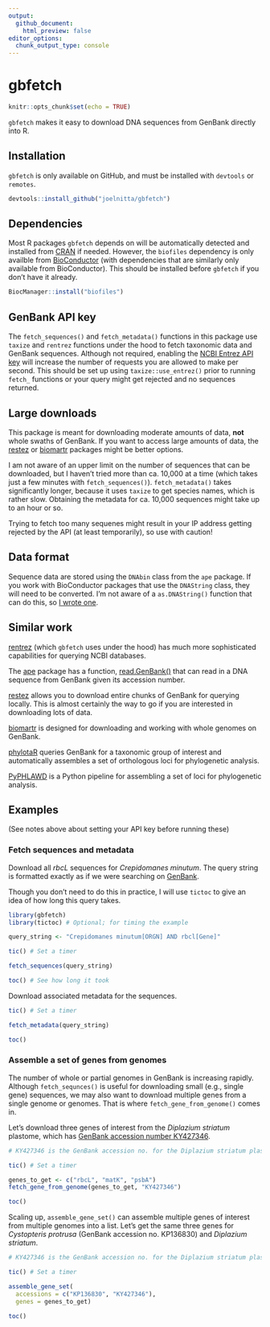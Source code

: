 ```yaml
---
output:
  github_document:
    html_preview: false
editor_options: 
  chunk_output_type: console
---
```

# gbfetch

```r
knitr::opts_chunk$set(echo = TRUE)
```

`gbfetch` makes it easy to download DNA sequences from GenBank directly into R.

## Installation

`gbfetch` is only available on GitHub, and must be installed with `devtools` or `remotes`.

```r
devtools::install_github("joelnitta/gbfetch")
```

## Dependencies

Most R packages `gbfetch` depends on will be automatically detected and installed from [CRAN](https://cran.r-project.org/) if needed. However, the `biofiles` dependency is only availble from [BioConductor](https://bioconductor.org/) (with dependencies that are similarly only available from BioConductor). This should be installed before `gbfetch` if you don't have it already.

```r
BiocManager::install("biofiles")
```

## GenBank API key

The `fetch_sequences()` and `fetch_metadata()` functions in this package use `taxize` and `rentrez` functions under the hood to fetch taxonomic data and GenBank sequences. Although not required, enabling the [NCBI Entrez API key](https://ncbiinsights.ncbi.nlm.nih.gov/2017/11/02/new-api-keys-for-the-e-utilities/) will increase the number of requests you are allowed to make per second. This should be set up using `taxize::use_entrez()` prior to running `fetch_` functions or your query might get rejected and no sequences returned.

## Large downloads

This package is meant for downloading moderate amounts of data, **not** whole swaths of GenBank. If you want to access large amounts of data, the [restez](https://ropensci.github.io/restez/index.html) or [biomartr](https://github.com/ropensci/biomartr) packages might be better options.

I am not aware of an upper limit on the number of sequences that can be downloaded, but I haven't tried more than ca. 10,000 at a time (which takes just a few minutes with `fetch_sequences()`). `fetch_metadata()` takes significantly longer, because it uses `taxize` to get species names, which is rather slow. Obtaining the metadata for ca. 10,000 sequences might take up to an hour or so.

Trying to fetch too many sequenes might result in your IP address getting rejected by the API (at least temporarily), so use with caution!

## Data format

Sequence data are stored using the `DNAbin` class from the `ape` package. If you work with BioConductor packages that use the `DNAString` class, they will need to be converted. I'm not aware of a `as.DNAString()` function that can do this, so [I wrote one](https://gist.github.com/joelnitta/6f30a7c0f1c83d78c76a5469e935d56f).

## Similar work

[rentrez](https://github.com/ropensci/rentrez) (which `gbfetch` uses under the hood) has much more sophisticated capabilities for querying NCBI databases.

The [ape](http://ape-package.ird.fr/) package has a function, [read.GenBank()](https://www.rdocumentation.org/packages/ape/versions/5.3/topics/read.GenBank) that can read in a DNA sequence from GenBank given its accession number.

[restez](https://ropensci.github.io/restez/index.html) allows you to download entire chunks of GenBank for querying locally. This is almost certainly the way to go if you are interested in downloading lots of data.

[biomartr](https://github.com/ropensci/biomartr) is designed for downloading and working with whole genomes on GenBank.

[phylotaR](https://github.com/ropensci/phylotaR) queries GenBank for a taxonomic group of interest and automatically assembles a set of orthologous loci for phylogenetic analysis.

[PyPHLAWD](https://github.com/FePhyFoFum/PyPHLAWD) is a Python pipeline for assembling a set of loci for phylogenetic analysis.

## Examples

(See notes above about setting your API key before running these)

### Fetch sequences and metadata

Download all *rbcL* sequences for *Crepidomanes minutum*. The query string is formatted exactly as if we were searching on [GenBank](https://www.ncbi.nlm.nih.gov/nucleotide/). 

Though you don't need to do this in practice, I will use `tictoc` to give an idea of how long this query takes.

```r
library(gbfetch)
library(tictoc) # Optional; for timing the example

query_string <- "Crepidomanes minutum[ORGN] AND rbcl[Gene]"

tic() # Set a timer

fetch_sequences(query_string)

toc() # See how long it took
```

Download associated metadata for the sequences.

```r
tic() # Set a timer

fetch_metadata(query_string)

toc()
```

### Assemble a set of genes from genomes

The number of whole or partial genomes in GenBank is increasing rapidly. Although `fetch_sequnces()` is useful for downloading small (e.g., single gene) sequences, we may also want to download multiple genes from a single genome or genomes. That is where `fetch_gene_from_genome()` comes in.

Let's download three genes of interest from the *Diplazium striatum* plastome, which has [GenBank accession number KY427346](https://www.ncbi.nlm.nih.gov/nuccore/KY427346).

```r
# KY427346 is the GenBank accession no. for the Diplazium striatum plastome

tic() # Set a timer

genes_to_get <- c("rbcL", "matK", "psbA")
fetch_gene_from_genome(genes_to_get, "KY427346")

toc()
```

Scaling up, `assemble_gene_set()` can assemble multiple genes of interest from multiple genomes into a list. Let's get the same three genes for *Cystopteris protrusa* (GenBank accession no. KP136830) and *Diplazium striatum*.

```r
# KY427346 is the GenBank accession no. for the Diplazium striatum plastome

tic() # Set a timer

assemble_gene_set(
  accessions = c("KP136830", "KY427346"), 
  genes = genes_to_get)

toc()
```
